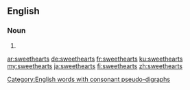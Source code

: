 ==English==

===Noun===
{{head|en|plural}}

# {{plural of|sweetheart|lang=en}}

[[Category:English words with consonant pseudo-digraphs]]

[[ar:sweethearts]]
[[de:sweethearts]]
[[fr:sweethearts]]
[[ku:sweethearts]]
[[my:sweethearts]]
[[ja:sweethearts]]
[[fi:sweethearts]]
[[zh:sweethearts]]
